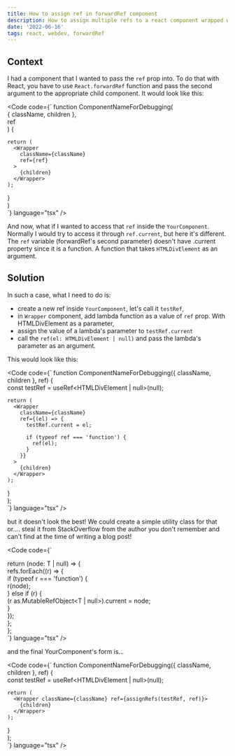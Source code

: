 ```yaml
---
title: How to assign ref in forwardRef component
description: How to assign multiple refs to a react component wrapped with forwardRef. Copy-paste solution.
date: '2022-06-16'
tags: react, webdev, forwardRef
---
```


## Context

I had a component that I wanted to pass the `ref` prop into. To do that with React, you have to use `React.forwardRef` function and pass the second argument to the appropriate child component.
It would look like this:

<Code code={`
  function ComponentNameForDebugging(  
    { className, children },  
    ref  
  ) {  
    
    return (  
      <Wrapper  
        className={className}  
        ref={ref}  
      >  
        {children}  
      </Wrapper>  
    );  
  }  
)  
`} language="tsx" />

And now, what if I wanted to access that `ref` inside the `YourComponent`. Normally I would try to access it through `ref.current`, but here it's different.
The `ref` variable (forwardRef's second parameter) doesn't have .current property since it is a function. A function that takes `HTMLDivElement` as an argument.

## Solution

In such a case, what I need to do is:
- create a new ref inside `YourComponent`, let's call it `testRef`,
- in `Wrapper` component, add lambda function as a value of `ref` prop. With HTMLDivElement as a parameter,
- assign the value of a lambda's parameter to `testRef.current`
- call the `ref(el: HTMLDivElement | null)` and pass the lambda's parameter as an argument.

This would look like this:

<Code code={`
  function ComponentNameForDebugging({ className, children }, ref) {  
    const testRef = useRef<HTMLDivElement | null>(null);  
  
    return (  
      <Wrapper  
        className={className}  
        ref={(el) => {  
          testRef.current = el;  
  
          if (typeof ref === 'function') {  
            ref(el);  
          }  
        }}  
      >  
        {children}  
      </Wrapper>  
    );  
  }  
);  
`} language="tsx" />

but it doesn't look the best! We could create a simple utility class for that or.... steal it from StackOverflow from the author you don't remember and can't find at the time of writing a blog post!

<Code code={`
  
  return (node: T | null) => {  
    refs.forEach((r) => {  
      if (typeof r === 'function') {  
        r(node);  
      } else if (r) {  
        (r as MutableRefObject<T | null>).current = node;  
      }  
    });  
  };  
};  
`} language="tsx" />


and the final YourComponent's form is...

<Code code={`
  function ComponentNameForDebugging({ className, children }, ref) {  
    const testRef = useRef<HTMLDivElement | null>(null);  
  
    return (  
      <Wrapper className={className} ref={assignRefs(testRef, ref)}>  
        {children}  
      </Wrapper>  
    );  
  }  
);  
`} language="tsx" />
